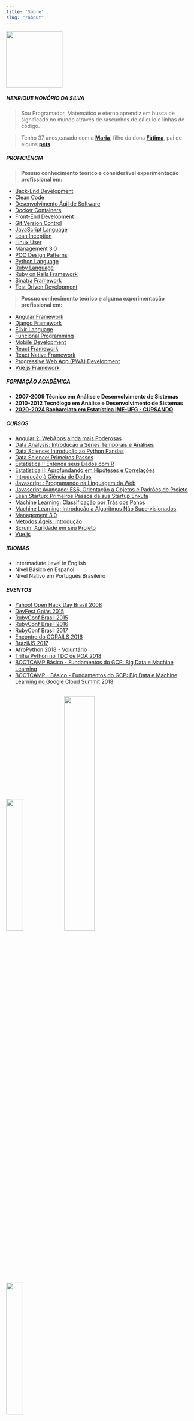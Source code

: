 ---
title: 'Sobre'
slug: "/about"
---

<img src="/assets/img/me.png" width="150px"/> 

##### HENRIQUE HONÓRIO DA SILVA

>Sou Programador, Matemático e eterno aprendiz em busca de significado no mundo através de rascunhos de cálculo e linhas de código.

>Tenho 37 anos,casado com a [**Maria**](https://www.instagram.com/p/BXn0D76lBON/), filho da dona [**Fátima**](https://www.instagram.com/p/Bsxxtl_HQAd/), pai de alguns [**pets**](https://www.instagram.com/p/BdDfN56gqPb/).

##### PROFICIÊNCIA 

> **Possuo conhecimento teórico e considerável experimentação profissional em:**

- [Back-End Development](https://simpleprogrammer.com/what-is-back-end-development/)
- [Clean Code](https://www.amazon.com.br/Clean-Code-Handbook-Software-Craftsmanship/dp/0132350882/ref=asc_df_0132350882/?tag=googleshopp00-20&linkCode=df0&hvadid=379787788238&hvpos=&hvnetw=g&hvrand=7474701266435567590&hvpone=&hvptwo=&hvqmt=&hvdev=c&hvdvcmdl=&hvlocint=&hvlocphy=1001541&hvtargid=pla-435472505264&psc=1)
- [Desenvolvimento Ágil de Software](https://agilemanifesto.org/iso/ptbr/manifesto.html)
- [Docker Containers](https://www.docker.com/)
- [Front-End Development](https://www.felipefialho.com/blog/o-que-front-end-developers-precisam-saber/)
- [Git Version Control](https://git-scm.com/)
- [JavaScript Language](https://www.ecma-international.org/default.htm)
- [Lean Inception](https://www.caroli.org/blog/lean-inception/)
- [Linux User](https://www.lpi.org/)
- [Management 3.0](https://management30.com/)
- [POO Design Patterns](https://www.amazon.com/Design-Patterns-Elements-Reusable-Object-Oriented/dp/0201633612/ref=sr_1_1?keywords=Design+Patterns:+Elements+of+Reusable+Object-Oriented+Software&qid=1563200804&s=gateway&sr=8-1)
- [Python Language](https://www.python.org/)
- [Ruby Language](https://www.ruby-lang.org/)
- [Ruby on Rails Framework](https://rubyonrails.org/)
- [Sinatra Framework](https://www.python.org/)
- [Test Driven Development](https://www.amazon.com/gp/product/0321146530?ie=UTF8&tag=martinfowlerc-20&linkCode=as2&camp=1789&creative=9325&creativeASIN=0321146530)

> **Possuo conhecimento teórico e alguma experimentação profissional em:**

- [Angular Framework](https://angular.io/)
- [Django Framework](https://www.djangoproject.com/)
- [Elixir Language](https://elixir-lang.org/)
- [Funcional Programming](https://www.amazon.com.br/dp/B07BRDXN4B/ref=dp-kindle-redirect?_encoding=UTF8&btkr=1)
- [Mobile Development](https://simpleprogrammer.com/what-is-mobile-development/)
- [React Framework](https://reactjs.org/)
- [React Native Framework](https://reactnative.dev/)
- [Progressive Web App (PWA) Development](https://vizir.com.br/2017/08/o-que-e-pwa-progressive-web-app-porque-isso-pode-aumentar-seus-resultados-mobile/)
- [Vue.js Framework](https://vuejs.org/)

##### FORMAÇÃO ACADÊMICA

- **2007-2009 Técnico em Análise e Desenvolvimento de Sistemas**
- **2010-2012 Tecnólogo em Análise e Desenvolvimento de Sistemas**
- [**2020-2024 Bacharelato em Estatística IME-UFG - CURSANDO**](https://estat.ime.ufg.br/)

##### CURSOS

- [Angular 2: WebApps ainda mais Poderosas](https://cursos.alura.com.br/certificate/1c68550a-9f02-4813-a62a-db00f279a2a5)
- [Data Analysis: Introdução a Séries Temporais e Análises](https://cursos.alura.com.br/certificate/henrique5/data-analysis-trabalhando-com-dados)
- [Data Science: Introdução ao Python Pandas](https://cursos.alura.com.br/certificate/henrique5/introducao-python-pandas)
- [Data Science: Primeiros Passos](https://cursos.alura.com.br/certificate/henrique5/data-science-primeiros-passos)
- [Estatística I: Entenda seus Dados com R](https://cursos.alura.com.br/certificate/henrique5/introducao-a-estatistica-1)
- [Estatística II: Aprofundando em Hipóteses e Correlações](https://cursos.alura.com.br/certificate/henrique5/introducao-a-estatistica-2)
- [Introdução à Ciência de Dados](https://drive.google.com/file/d/1JaRa21g6N98MFMYD0CAjUa-Vni9Su1rE/view?usp=sharing)
- [Javascript : Programando na Linguagem da Web](https://cursos.alura.com.br/certificate/9879bc7c-5baa-4a9c-8da2-b236cebc7c1d)
- [Javascript Avançado: ES6, Orientação a Objetos e Padrões de Projeto](https://cursos.alura.com.br/certificate/6836de97-7f2b-4f34-924f-4b595176210e)
- [Lean Startup: Primeiros Passos da sua Startup Enxuta](https://cursos.alura.com.br/certificate/9b5dd415-7ffa-4534-a20f-ae8cad295b9d)
- [Machine Learning: Classificação por Trás dos Panos](https://cursos.alura.com.br/certificate/henrique5/introducao-a-machine-learning-com-classificacao)
- [Machine Learning: Introdução a Algoritmos Não Supervisionados](https://cursos.alura.com.br/certificate/henrique5/machine-learning-algoritmos-nao-supervisionados)
- [Management 3.0](https://drive.google.com/drive/folders/1yAywp3NKuYzUEdNhxHNn64kSUP3Hs-fN)
- [Métodos Ágeis: Introdução](https://cursos.alura.com.br/certificate/42044da4-9307-483f-8a2a-8873a42426e1)
- [Scrum: Agilidade em seu Projeto](https://cursos.alura.com.br/certificate/bd001151-cb04-4559-8910-d5d5688ce21c)
- [Vue.js](https://drive.google.com/file/d/1t277MYCwtQfIhIs-NCKcYGTu624Zl1H6/view?usp=sharing)

##### IDIOMAS

- Intermadiate Level in English
- Nivel Básico en Español
- Nível Nativo em Português Brasileiro

##### EVENTOS

- [Yahoo! Open Hack Day Brasil 2008](https://www.facebook.com/photo.php?fbid=4578961915124&set=pb.1324193490.-2207520000)
- [DevFest Goiás 2015](https://www.facebook.com/photo.php?fbid=10205332328130736&set=pb.1324193490.-2207520000)
- [RubyConf Brasil 2015](https://www.facebook.com/photo.php?fbid=10205293228073259)
- [RubyConf Brasil 2016](https://www.facebook.com/photo.php?fbid=10207712945404680&set=pb.1324193490.-2207520000)
- [RubyConf Brasil 2017](https://www.facebook.com/photo.php?fbid=10211197753202697&set=pb.1324193490.-2207520000)
- [Encontro do GORAILS 2016](https://www.facebook.com/photo.php?fbid=10206113181251576&set=pb.1324193490.-2207520000)
- [BrazilJS 2017](https://www.facebook.com/photo.php?fbid=10210630553223052&set=pb.1324193490.-2207520000)
- [AfroPython 2018 - Voluntário](https://www.facebook.com/photo.php?fbid=10213812199522221&set=pb.1324193490.-2207520000)
- [Trilha Python no TDC de POA 2018](https://drive.google.com/file/d/1jcsnmOoxueUO3l-bfVdpJ0WiUOpp8wgP/view?usp=sharing)
- [BOOTCAMP Básico - Fundamentos do GCP: Big Data e Machine Learning](https://drive.google.com/file/d/1q9YdZDrdrNbofYD2HnKPsrKiuoHP0km8/view)
- [BOOTCAMP - Básico - Fundamentos do GCP: Big Data e Machine Learning no Google Cloud Summit 2018](https://drive.google.com/file/d/1q9YdZDrdrNbofYD2HnKPsrKiuoHP0km8/view)

<br />

<img src="/assets/img/blog_yahoo_ohday.jpg" width="30%"/>
<img src="/assets/img/blog_braziljs.jpg" width="40%"/>
<img src="/assets/img/ilearn.jpg" width="30%"/>

<p style="border: 2px solid; padding: 1rem">

##### CONTATO

[**E-mail:** contato@henriquesilva.dev](mailto://contato@henriquesilva.dev)
[**WhatsApp:** +55 62 98584-9729](https://api.whatsapp.com/send?phone=+5562985849729)

[**Facebook**](https://facebook.com/henriquegeek) |
[**GitHub**](https://github.com/henriquehsilva) |
[**LinkedIn**](https://www.linkedin.com/in/hhdasilva/) |
[**Telegram**](https://t.me/hhsilva) |
[**Twitter**](https://twitter.com/henriquegeek)

</p>